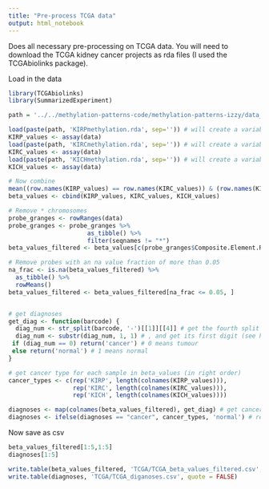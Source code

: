```yaml
---
title: "Pre-process TCGA data"
output: html_notebook
---
```


Does all necessary pre-processing on TCGA data. You will need to download the TCGA kidney cancer projects as rda files (I used the TCGAbiolinks package).

Load in the data
```r
library(TCGAbiolinks)
library(SummarizedExperiment)

path = '../../methylation-patterns-code/methylation-patterns-izzy/data_preprocessing/' # set this to the location of the TCGA rda files

load(paste(path, 'KIRPmethylation.rda', sep='')) # will create a variable called 'data'
KIRP_values <- assay(data)
load(paste(path, 'KIRCmethylation.rda', sep='')) # will create a variable called 'data'
KIRC_values <- assay(data)
load(paste(path, 'KICHmethylation.rda', sep='')) # will create a variable called 'data'
KICH_values <- assay(data)

# Now combine
mean((row.names(KIRP_values) == row.names(KIRC_values)) & (row.names(KIRC_values) == row.names(KICH_values))) # check same probes
beta_values <- cbind(KIRP_values, KIRC_values, KICH_values)


```


```r
# Remove * chromosomes
probe_granges <- rowRanges(data)
probe_granges <- probe_granges %>%
                      as_tibble() %>%
                      filter(seqnames != "*")
beta_values_filtered <- beta_values[c(probe_granges$Composite.Element.REF), ]

# Remove probes with an na value fraction of more than 0.05
na_frac <- is.na(beta_values_filtered) %>%
  as_tibble() %>%
  rowMeans()
beta_values_filtered <- beta_values_filtered[na_frac <= 0.05, ]


# get diagnoses
get_diag <- function(barcode) {
  diag_num <- str_split(barcode, '-')[[1]][[4]] # get the fourth split
  diag_num <- substr(diag_num, 1, 1) # , and get its first digit (see https://docs.gdc.cancer.gov/Encyclopedia/pages/TCGA_Barcode/)
 if (diag_num == 0) return('cancer') # 0 means tumour
 else return('normal') # 1 means normal
}

# get cancer type for each sample in beta_values (in right order)
cancer_types <- c(rep('KIRP', length(colnames(KIRP_values))), 
                  rep('KIRC', length(colnames(KIRC_values))), 
                  rep('KICH', length(colnames(KICH_values))))

diagnoses <- map(colnames(beta_values_filtered), get_diag) # get cancer or normal
diagnoses <- ifelse(diagnoses == "cancer", cancer_types, 'normal') # replace cancer with the cancer type, leave normals as normal


```



Now save as csv
```r
beta_values_filtered[1:5,1:5]
diagnoses[1:5]

write.table(beta_values_filtered, 'TCGA/TCGA_beta_values_filtered.csv', quote = FALSE)
write.table(diagnoses, 'TCGA/TCGA_diganoses.csv', quote = FALSE)

```

